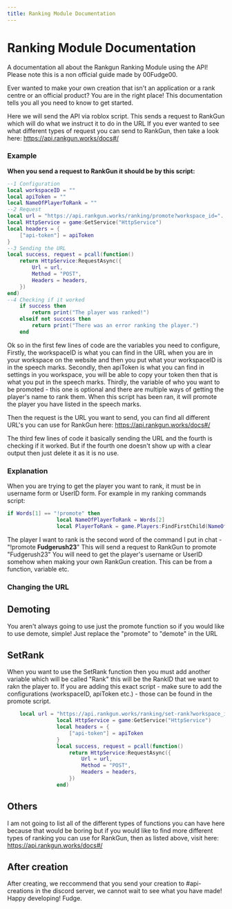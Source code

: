 ```yaml
---
title: Ranking Module Documentation
---
```




# Ranking Module Documentation

<Callout type="info" emoji="🎈">
  A documentation all about the Rankgun Ranking Module using the API! Please note this is a non official guide made by 00Fudge00.
</Callout>

Ever wanted to make your own creation that isn't an application or a rank centre or an official product?
You are in the right place! This documentation tells you all you need to know to get started.

Here we will send the API via roblox script. This sends a request to RankGun which will do what we instruct it to do in the URL
If you ever wanted to see what different types of request you can send to RankGun, then take a look here: https://api.rankgun.works/docs#/

### Example

**When you send a request to RankGun it should be by this script:**

```lua
--1 Configuration
local workspaceID = ""
local apiToken = ""
local NameOfPlayerToRank = ""
--2 Request
local url = "https://api.rankgun.works/ranking/promote?workspace_id="..workspaceID.."&username="..tostring(NameOfPlayerToRank)
local HttpService = game:GetService("HttpService")
local headers = {
	["api-token"] = apiToken
}
--3 Sending the URL
local success, request = pcall(function()
	return HttpService:RequestAsync({
		Url = url,
		Method = "POST",
		Headers = headers,
	})
end)
--4 Checking if it worked
	if success then
		return print("The player was ranked!")
	elseif not success then
		return print("There was an error ranking the player.")
	end
```

Ok so in the first few lines of code are the variables you need to configure,
Firstly, the workspaceID is what you can find in the URL when you are in your workspace on the website and then you put what your workspaceID is in the speech marks.
Secondly, then apiToken is what you can find in settings in you workspace, you will be able to copy your token then that is what you put in the speech marks.
Thirdly, the variable of who you want to be promoted - this one is optional and there are multiple ways of getting the player's name to rank them.
When this script has been ran, it will promote the player you have listed in the speech marks.

Then the request is the URL you want to send, you can find all different URL's you can use for RankGun here: https://api.rankgun.works/docs#/

The third few lines of code it basically sending the URL and the fourth is checking if it worked. But if the fourth one doesn't show up with a clear output then just delete it as it is no use.

### Explanation

When you are trying to get the player you want to rank, it must be in username form or UserID form.
For example in my ranking commands script:

```lua
if Words[1] == "!promote" then
				local NameOfPlayerToRank = Words[2]
				local PlayerToRank = game.Players:FindFirstChild(NameOfPlayerToRank)
```

The player I want to rank is the second word of the command I put in chat - "!promote **Fudgerush23**"
This will send a request to RankGun to promote "Fudgerush23"
You will need to get the player's username or UserID somehow when making your own RankGun creation.
This can be from a function, variable etc.

### Changing the URL

## Demoting

You aren't always going to use just the promote function so if you would like to use demote, simple! Just replace the "promote" to "demote" in the URL

## SetRank

When you want to use the SetRank function then you must add another variable which will be called "Rank" this will be the RankID that we want to rakn the player to.
If you are adding this exact script - make sure to add the configurations (workspaceID, apiToken etc.) - those can be found in the promote script.

```lua
	local url = "https://api.rankgun.works/ranking/set-rank?workspace_id="..workspaceID.."&rank="..tostring(Rank)..	"&username="..tostring(NameOfPlayerToRank)
				local HttpService = game:GetService("HttpService")
				local headers = {
					["api-token"] = apiToken
				}
				local success, request = pcall(function()
					return HttpService:RequestAsync({
						Url = url,
						Method = "POST",
						Headers = headers,
					})
				end)
```

## Others

I am not going to list all of the different types of functions you can have here because that would be boring but if you would like to find more different types of ranking you can use for RankGun,
then as listed above, visit here: https://api.rankgun.works/docs#/

## After creation

After creating, we reccommend that you send your creation to #api-creations in the discord server,
we cannot wait to see what you have made!
Happy developing!
Fudge.
